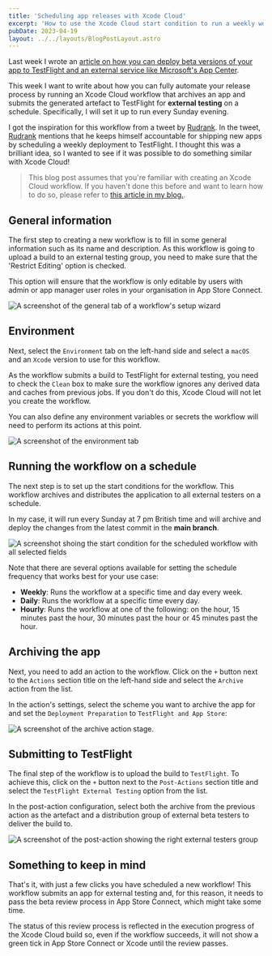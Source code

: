 ```yaml
---
title: 'Scheduling app releases with Xcode Cloud'
excerpt: 'How to use the Xcode Cloud start condition to run a weekly workflow that distributes your app to TestFlight for external testing and the App Store.'
pubDate: 2023-04-19
layout: ../../layouts/BlogPostLayout.astro
---
```



Last week I wrote an [article on how you can deploy beta versions of your app to TestFlight and an external service like Microsoft's App Center](/how-to-deploy-beta-versions-of-your-app-to-testflight-and-appcenter-with-xcode-cloud).

This week I want to write about how you can fully automate your release process by running an Xcode Cloud workflow that archives an app and submits the generated artefact to TestFlight for **external testing** on a schedule. Specifically, I will set it up to run every Sunday evening.

I got the inspiration for this workflow from a tweet by [Rudrank](https://twitter.com/rudrankriyam). In the tweet, [Rudrank](https://twitter.com/rudrankriyam) mentions that he keeps himself accountable for shipping new apps by scheduling a weekly deployment to TestFlight. I thought this was a brilliant idea, so I wanted to see if it was possible to do something similar with Xcode Cloud!

> This blog post assumes that you're familiar with creating an Xcode Cloud workflow. If you haven't done this before and want to learn how to do so, please refer to [this article in my blog.](/how-to-deploy-beta-versions-of-your-app-to-testflight-and-appcenter-with-xcode-cloud).

## General information

The first step to creating a new workflow is to fill in some general information such as its name and description. As this workflow is going to upload a build to an external testing group, you need to make sure that the 'Restrict Editing' option is checked.

This option will ensure that the workflow is only editable by users with admin or app manager user roles in your organisation in App Store Connect.

![A screenshot of the general tab of a workflow's setup wizard](/assets/posts/scheduling-app-releases-with-xcode-cloud/general.webp)

## Environment

Next, select the `Environment` tab on the left-hand side and select a `macOS` and an `Xcode` version to use for this workflow.

As the workflow submits a build to TestFlight for external testing, you need to check the `Clean` box to make sure the workflow ignores any derived data and caches from previous jobs. If you don't do this, Xcode Cloud will not let you create the workflow.

You can also define any environment variables or secrets the workflow will need to perform its actions at this point.

![A screenshot of the environment tab](/assets/posts/scheduling-app-releases-with-xcode-cloud/environment.webp)

## Running the workflow on a schedule

The next step is to set up the start conditions for the workflow. This workflow archives and distributes the application to all external testers on a schedule.

In my case, it will run every Sunday at 7 pm British time and will archive and deploy the changes from the latest commit in the **main branch**.

![A screenshot shoing the start condition for the scheduled workflow with all selected fields](/assets/posts/scheduling-app-releases-with-xcode-cloud/schedule.webp)

Note that there are several options available for setting the schedule frequency that works best for your use case:

- **Weekly**: Runs the workflow at a specific time and day every week.
- **Daily**: Runs the workflow at a specific time every day.
- **Hourly**: Runs the workflow at one of the following: on the hour, 15 minutes past the hour, 30 minutes past the hour or 45 minutes past the hour.

## Archiving the app

Next, you need to add an action to the workflow. Click on the `+` button next to the `Actions` section title on the left-hand side and select the `Archive` action from the list.

In the action's settings, select the scheme you want to archive the app for and set the `Deployment Preparation` to `TestFlight and App Store`:

![A screenshot of the archive action stage.](/assets/posts/scheduling-app-releases-with-xcode-cloud/archive.webp)

## Submitting to TestFlight

The final step of the workflow is to upload the build to `TestFlight`. To achieve this, click on the `+` button next to the `Post-Actions` section title and select the `TestFlight External Testing` option from the list.

In the post-action configuration, select both the archive from the previous action as the artefact and a distribution group of external beta testers to deliver the build to.

![A screenshot of the post-action showing the right external testers group](/assets/posts/scheduling-app-releases-with-xcode-cloud/submit.webp)

## Something to keep in mind

That's it, with just a few clicks you have scheduled a new workflow! This workflow submits an app for external testing and, for this reason, it needs to pass the beta review process in App Store Connect, which might take some time.

The status of this review process is reflected in the execution progress of the Xcode Cloud build so, even if the workflow succeeds, it will not show a green tick in App Store Connect or Xcode until the review passes.
